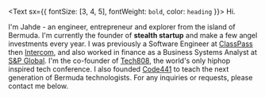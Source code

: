 <Text sx={{ fontSize: [3, 4, 5], fontWeight: `bold`, color: `heading` }}>
  Hi.
</Text>

I'm Jahde - an engineer, entrepreneur and explorer from the island of Bermuda. I'm currently the founder of **stealth startup** and make a few angel investments every year. I was previously a Software Engineer at [ClassPass](https://classpass.com/) then [Intercom](https://www.intercom.com/), and also worked in finance as a Business Systems Analyst at [S&P Global](https://www.spglobal.com/). I'm the co-founder of [Tech808](https://www.fastcompany.com/3052829/how-a-former-fake-rapper-is-inspiring-a-new-generation-of-entrepreneurs), the world's only hiphop inspired tech conference. I also founded [Code441](http://www.code441.com/) to teach the next generation of Bermuda technologists. For any inquiries or requests, please contact me below. 